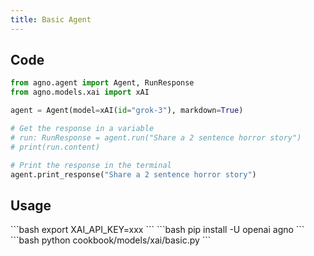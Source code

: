 ```yaml
---
title: Basic Agent
---
```


## Code

```python cookbook/models/xai/basic.py
from agno.agent import Agent, RunResponse
from agno.models.xai import xAI

agent = Agent(model=xAI(id="grok-3"), markdown=True)

# Get the response in a variable
# run: RunResponse = agent.run("Share a 2 sentence horror story")
# print(run.content)

# Print the response in the terminal
agent.print_response("Share a 2 sentence horror story")
```

## Usage

<Steps>
  <Snippet file="create-venv-step.mdx" />

  <Step title="Set your API key">
    ```bash
    export XAI_API_KEY=xxx
    ```
  </Step>

  <Step title="Install libraries">
    ```bash
    pip install -U openai agno
    ```
  </Step>

  <Step title="Run Agent">
    ```bash
    python cookbook/models/xai/basic.py
    ```
  </Step>
</Steps>